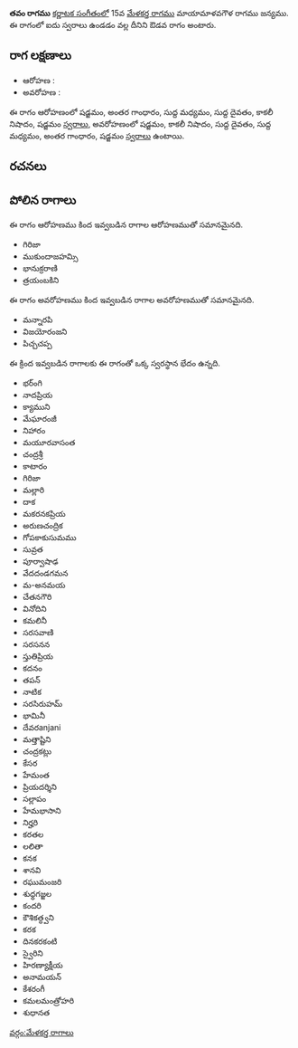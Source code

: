 {{Infobox ragam
	| name          	= తవం
	| synonym	    	= 
	| mela          	= 
	| chakra        	= 
	| janaka        	= 
	| type          	= ఔడవ
	| arohanam      	= {{svaraC|S|G3|M1|D1|N3|S'}} 
	| avarohanam    	= {{svaraC|S'|N3|D1|M1|G3|S}}
	| jeeva         	=
	| chhaya        	=
	| nyasa         	=
	| vishesha      	= 
	| equivalent  		= 
}}
{{కర్ణాటక సంగీత రాగాలు}}
'''తవం రాగము''' [[కర్ణాటక సంగీతం]]లో 15వ [[మేళకర్త రాగము]] మాయామాళవగౌళ రాగము జన్యము.  ఈ రాగంలో ఐదు స్వరాలు ఉండడం వల్ల దీనిని ఔడవ రాగం అంటారు.


==రాగ లక్షణాలు==


* ఆరోహణ : {{svaraC|S|G3|M1|D1|N3|S'}} 
* అవరోహణ : {{svaraC|S'|N3|D1|M1|G3|S}}

ఈ రాగం ఆరోహణంలో షడ్జమం, అంతర గాంధారం, సుద్ద మధ్యమం, సుద్ద దైవతం, కాకలీ నిషాదం, షడ్జమం [[స్వరాలు]], అవరోహణంలో షడ్జమం, కాకలీ నిషాదం, సుద్ద దైవతం, సుద్ద మధ్యమం, అంతర గాంధారం, షడ్జమం [[స్వరాలు]] ఉంటాయి.

==రచనలు==



==పోలిన రాగాలు==
ఈ రాగం ఆరోహణము కింద ఇవ్వబడిన రాగాల ఆరోహణముతో సమానమైనది.
* గిరిజా
* ముకుందాజహమ్సి
* భానుక్రరాణి
* త్రయంబకిని

ఈ రాగం అవరోహణము కింద ఇవ్వబడిన రాగాల అవరోహణముతో సమానమైనది.
* మన్నారపి
* విజయోరంజని
* పిచ్చచప్ప

ఈ క్రింద ఇవ్వబడిన రాగాలకు ఈ రాగంతో ఒక్క స్వరస్థాన భేదం ఉన్నది.
* భర్ంగి
* నాదప్రియ
* క్యాముని
* మేఘారంజీ
* నిహారం
* మయూరవాసంత
* చంద్రశ్రీ
* కాటారం
* గిరిజా
* మల్లారి
* దాక
* మకరనకప్రియ
* అరుణచంద్రిక
* గోపకాకుసుమము
* సువ్రత
* పూర్వాషాఢ
* వేదదండగమన
* మ-అనమయ
* చేతనగౌరి
* వినోదిని
* కమలినీ
* సరసవాణి
* సరసనన
* స్తుతిప్రియ
* కదనం
* తపన్
* నాటిక
* సరసిరుహమ్
* భామినీ
* దేవరanjani
* మత్తాష్టిని
* చంద్రకట్లు
* కేసర
* హేమంత
* ప్రియదర్శిని
* సల్లాపం
* హేమభాసాని
* నిర్హరి
* కరతల
* లలితా
* కనక
* శానవి
* రఘుమంజరి
* శుధ్ధగజ్జల
* కందరి
* కౌశికత్ధ్వని
* కరక
* దినకరకంటి
* స్వైరిని
* హిరణ్యాక్షీయ
* అనామయన్
* కేశరంగీ
* కమలమంత్రోహరి
* శుధానత



[[వర్గం:మేళకర్త రాగాలు]]